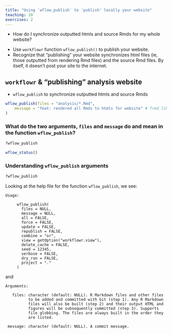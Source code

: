 ```yaml
---
title: "Using `wflow_publish` to 'publish' locally your website"
teaching: 10
exercises: 2
---
```


:::::::::::::::::::::::::::::::::::::: questions 


- How do I synchronize outputted htmls and source Rmds for my whole website?  

::::::::::::::::::::::::::::::::::::::::::::::::

::::::::::::::::::::::::::::::::::::: objectives

- Use `workflowr` function `wflow_publish()` to publish your website.  
- Recognize that "publishing" your website synchronizes html files (ie, those outputted from rendering Rmd files) and the source Rmd files. By itself, it doesn't post your site to the internet.       


::::::::::::::::::::::::::::::::::::::::::::::::

## `workflowr` & "publishing" analysis website  

- `wflow_publish` to synchronize outputted htmls and source Rmds  

```r
wflow_publish(files = "analysis/*.Rmd",
    message = "feat: rendered all Rmds to htmls for website" # fred likes informative git commit messages... but also try to not write too much
)
```

:::::::::::::::::::::::::::::::::::::: challenge

### What do the two arguments, `files` and `message` do and mean in the function `wflow_publish`?    

```r
?wflow_publish
```

```r
wflow_status()
```



:::::::::::::: solution

### Understanding `wflow_publish` arguments

```r
?wflow_publish
```

Looking at the help file for the function `wflow_publish`, we see: 

```
Usage:

     wflow_publish(
       files = NULL,
       message = NULL,
       all = FALSE,
       force = FALSE,
       update = FALSE,
       republish = FALSE,
       combine = "or",
       view = getOption("workflowr.view"),
       delete_cache = FALSE,
       seed = 12345,
       verbose = FALSE,
       dry_run = FALSE,
       project = "."
     )
```

and 

```
Arguments:

   files: character (default: NULL). R Markdown files and other files
          to be added and committed with Git (step 1). Any R Markdown
          files will also be built (step 2) and their output HTML and
          figures will be subsequently committed (step 3). Supports
          file globbing. The files are always built in the order they
          are listed.

 message: character (default: NULL). A commit message.
```



:::::::::::::::::::::::::

::::::::::::::::::::::::::::::::::::::::::::::::::





